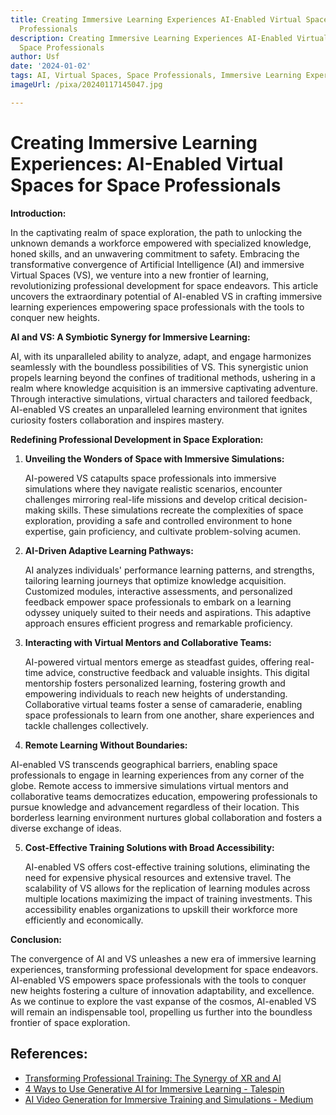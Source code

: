 ```yaml
---
title: Creating Immersive Learning Experiences AI-Enabled Virtual Spaces for Space
  Professionals
description: Creating Immersive Learning Experiences AI-Enabled Virtual Spaces for
  Space Professionals
author: Usf
date: '2024-01-02'
tags: AI, Virtual Spaces, Space Professionals, Immersive Learning Experiences
imageUrl: /pixa/20240117145047.jpg

---
```

# Creating Immersive Learning Experiences: AI-Enabled Virtual Spaces for Space Professionals

**Introduction:**

In the captivating realm of space exploration, the path to  unlocking the unknown demands a workforce empowered with specialized knowledge, honed skills,  and an unwavering commitment to safety. Embracing the transformative convergence of Artificial Intelligence (AI) and immersive Virtual Spaces (VS), we  venture into a new frontier  of learning, revolutionizing professional development for space endeavors. This article uncovers the extraordinary potential of AI-enabled VS in crafting immersive learning experiences empowering space professionals  with the tools  to  conquer new heights.

**AI and VS: A Symbiotic Synergy  for Immersive Learning:**

AI, with its unparalleled ability to analyze, adapt, and engage harmonizes seamlessly with  the boundless possibilities of  VS. This synergistic union propels  learning beyond the confines of traditional methods, ushering  in a realm where  knowledge acquisition is an immersive captivating adventure. Through  interactive simulations, virtual characters and tailored  feedback, AI-enabled VS creates  an unparalleled learning environment  that ignites curiosity fosters collaboration and inspires mastery.

**Redefining Professional Development in Space Exploration:**

1. **Unveiling the Wonders of Space with Immersive Simulations:**

    AI-powered VS catapults space professionals into  immersive  simulations where they navigate realistic scenarios, encounter challenges  mirroring real-life missions and develop critical decision-making skills. These simulations recreate the complexities of space exploration, providing a safe and  controlled  environment to hone expertise, gain proficiency, and cultivate problem-solving acumen.

2. **AI-Driven Adaptive Learning Pathways:**

   AI analyzes individuals' performance learning patterns, and strengths,  tailoring learning journeys that optimize knowledge acquisition. Customized modules, interactive assessments, and  personalized feedback empower space professionals to embark on a  learning odyssey uniquely suited to their  needs and aspirations.  This adaptive approach ensures efficient progress and remarkable proficiency.

3. **Interacting with Virtual Mentors and Collaborative Teams:**

    AI-powered virtual mentors emerge as steadfast guides, offering real-time advice, constructive feedback and valuable  insights. This digital mentorship fosters personalized learning, fostering growth and  empowering individuals to reach new heights of understanding. Collaborative virtual teams foster a  sense of camaraderie,  enabling space professionals to learn from one another, share experiences and tackle challenges collectively.

4.  **Remote Learning Without Boundaries:**

   AI-enabled  VS transcends geographical barriers, enabling space professionals  to engage in learning experiences from any corner of  the globe. Remote access to immersive simulations virtual mentors and collaborative teams democratizes education,  empowering professionals to pursue knowledge and advancement regardless of  their location.  This borderless learning environment nurtures global collaboration and fosters a diverse exchange of ideas.

5. **Cost-Effective Training Solutions with Broad Accessibility:**

   AI-enabled  VS offers cost-effective training  solutions,  eliminating the need for expensive physical resources and extensive travel. The scalability of VS  allows for the replication  of learning modules across multiple locations maximizing the impact  of training investments. This accessibility enables organizations to upskill their workforce more efficiently and economically.

**Conclusion:**

The convergence of AI and VS unleashes a new  era of immersive learning experiences, transforming professional development for space  endeavors. AI-enabled VS empowers space professionals with the tools to  conquer  new heights fostering a culture of innovation adaptability, and excellence. As we continue to explore the vast expanse of the cosmos, AI-enabled VS will  remain an indispensable tool, propelling  us further into the boundless frontier of space exploration.

## References:
- [Transforming Professional Training: The Synergy of XR and AI](https://www.linkedin.com/pulse/transforming-professional-training-synergy-xr-ai-sarvex-jatasra)
- [4 Ways to Use Generative AI for Immersive Learning - Talespin](https://www.talespin.com/blog-post/4-ways-to-use-generative-ai-for-immersive-learning)
- [AI Video Generation for Immersive Training and Simulations - Medium](https://medium.com/@videozen/ai-video-generation-for-immersive-training-and-simulations-enhancing-learning-with-virtual-reality-27c8e984b745)
